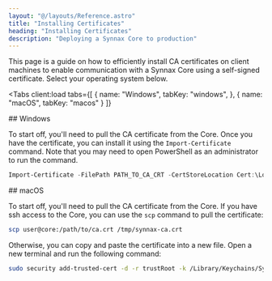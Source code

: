 ```yaml
---
layout: "@/layouts/Reference.astro"
title: "Installing Certificates"
heading: "Installing Certificates"
description: "Deploying a Synnax Core to production"
---
```





This page is a guide on how to efficiently install CA certificates on client machines to
enable communication with a Synnax Core using a self-signed certificate. Select your
operating system below.

<Tabs
    client:load
    tabs={[
        { name: "Windows", tabKey: "windows", },
        { name: "macOS", tabKey: "macos" }
    ]}
>
<Fragment slot="windows">
## Windows

To start off, you'll need to pull the CA certificate from the Core. Once you have the
certificate, you can install it using the `Import-Certificate` command. Note that you
may need to open PowerShell as an administrator to run the command.

```powershell
Import-Certificate -FilePath PATH_TO_CA_CRT -CertStoreLocation Cert:\LocalMachine\Root
```

</Fragment>
<Fragment slot="macos">
## macOS

To start off, you'll need to pull the CA certificate from the Core. If you have ssh
access to the Core, you can use the `scp` command to pull the certificate:

```bash
scp user@core:/path/to/ca.crt /tmp/synnax-ca.crt
```

Otherwise, you can copy and paste the certificate into a new file. Open a new terminal
and run the following command:

```bash
sudo security add-trusted-cert -d -r trustRoot -k /Library/Keychains/System.keychain /tmp/synnax-ca.crt
```

</Fragment>
</Tabs>
